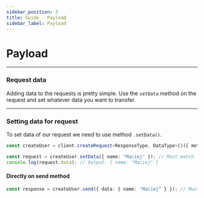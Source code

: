 ```yaml
---
sidebar_position: 3
title: Guide - Payload
sidebar_label: Payload
---
```


# Payload

---

### Request data

Adding data to the requests is pretty simple. Use the `setData` method on the request and set whatever data you want to
transfer.

---

### Setting data for request

To set data of our request we need to use method `.setData()`.

```ts
const createUser = client.createRequest<ResponseType, DataType>()({ method: "POST", endpoint: "/users" });

const request = createUser.setData({ name: "Maciej" }); // Must match `DataType`
console.log(request.data); // Output: { name: "Maciej" }
```

#### Directly on send method

```ts
const response = createUser.send({ data: { name: "Maciej" } }); // Must match `DataType`
```
